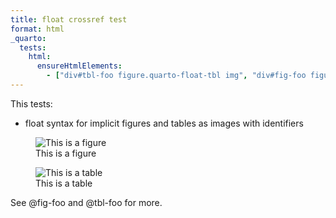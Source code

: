 ```yaml
---
title: float crossref test
format: html
_quarto:
  tests:
    html:
      ensureHtmlElements:
        - ["div#tbl-foo figure.quarto-float-tbl img", "div#fig-foo figure.quarto-float-fig img"]
---
```


This tests:

- float syntax for implicit figures and tables as images with identifiers

![This is a figure](img/surus.jpg){#fig-foo}

![This is a table](img/surus.jpg){#tbl-foo}

See @fig-foo and @tbl-foo for more.